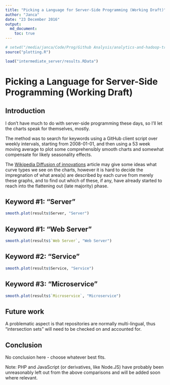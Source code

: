 ```yaml
---
title: "Picking a Language for Server-Side Programming (Working Draft)"
author: "Janca"
date: "23 December 2016"
output:
  md_document:
    toc: true
---
```


```r
# setwd("/media/janca/Code/Prog/Github Analysis/analytics-and-hadoop-trends/github-trends/")
source("plotting.R")

load("intermediate_server/results.RData")
```

# Picking a Language for Server-Side Programming (Working Draft)

## Introduction

I don't have much to do with server-side programming these days, so I'll let the charts speak for themselves, mostly.

The method was to search for keywords using a GitHub client script over weekly intervals, starting from 2008-01-01, and then using a 53 week moving average to plot some comprehensibly smooth charts and somewhat compensate for likely seasonality effects.

The [Wikipedia Diffusion of innovations](https://en.wikipedia.org/wiki/Diffusion_of_innovations) article may give some ideas what curve types we see on the charts, however it is hard to decide the impregnation of what area(s) are described by each curve from merely these graphs, and to find out which of these, if any, have already started to reach into the flattening out (late majority) phase.

## Keyword #1: "Server"

```r
smooth.plot(results$Server, "Server")
```

## Keyword #1: "Web Server"

```r
smooth.plot(results$`Web Server`, "Web Server")
```

## Keyword #2: "Service"

```r
smooth.plot(results$Service, "Service")
```

## Keyword #3: "Microservice"

```r
smooth.plot(results$`Microservice`, "Microservice")
```

## Future work

A problematic aspect is that repositories are normally multi-lingual, thus "intersection sets" will need to be checked on and accounted for.

## Conclusion

No conclusion here - choose whatever best fits.

Note: PHP and JavaScript (or derivatives, like Node.JS) have probably been unreasonably left out from the above comparisons and will be added soon where relevant.

